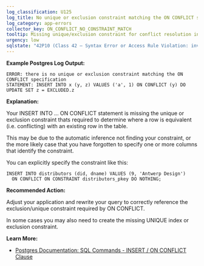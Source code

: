 ```yaml
---
log_classification: U125
log_title: No unique or exclusion constraint matching the ON CONFLICT specification
log_category: app-errors
collector_key: ON_CONFLICT_NO_CONSTRAINT_MATCH
tooltip: Missing unique/exclusion constraint for conflict resolution in ON CONFLICT statement
urgency: low
sqlstate: "42P10 (Class 42 — Syntax Error or Access Rule Violation: invalid_column_reference)"
---
```


**Example Postgres Log Output:**

```
ERROR: there is no unique or exclusion constraint matching the ON CONFLICT specification
STATEMENT: INSERT INTO x (y, z) VALUES ('a', 1) ON CONFLICT (y) DO UPDATE SET z = EXCLUDED.z
```

**Explanation:**

Your INSERT INTO ... ON CONFLICT statement is missing the unique or exclusion
constraint thats required to determine where a row is equivalent (i.e. conflicting)
with an existing row in the table.

This may be due to the automatic inference not finding your constraint, or the
more likely case that you have forgotten to specify one or more columns that
identify the constraint.

You can explicitly specify the constraint like this:

```
INSERT INTO distributors (did, dname) VALUES (9, 'Antwerp Design')
  ON CONFLICT ON CONSTRAINT distributors_pkey DO NOTHING;
```

**Recommended Action:**

Adjust your application and rewrite your query to correctly reference the
exclusion/unique constraint required by ON CONFLICT.

In some cases you may also need to create the missing UNIQUE index or exclusion
constraint.

**Learn More:**

* [Postgres Documentation: SQL Commands - INSERT / ON CONFLICT Clause](https://www.postgresql.org/docs/10/static/sql-insert.html#SQL-ON-CONFLICT)
